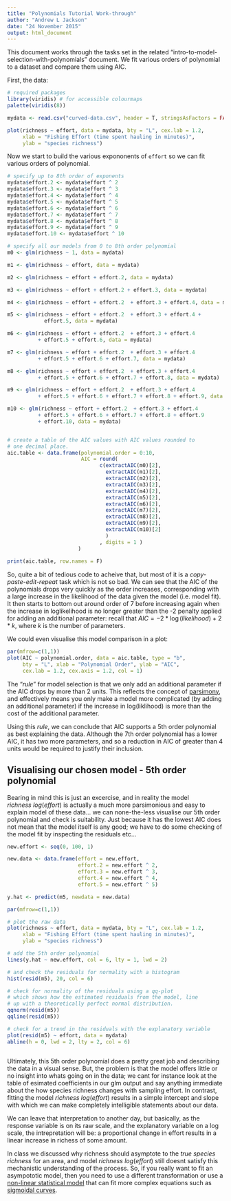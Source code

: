 ```yaml
---
title: "Polynomials Tutorial Work-through"
author: "Andrew L Jackson"
date: "24 November 2015"
output: html_document
---
```


This document works through the tasks set in the related 
"intro-to-model-selection-with-polynomials" document. We fit various orders of 
polynomial to a dataset and compare them using AIC.

First, the data:

```r

# required packages
library(viridis) # for accessible colourmaps
palette(viridis(8))

mydata <- read.csv("curved-data.csv", header = T, stringsAsFactors = FALSE)

plot(richness ~ effort, data = mydata, bty = "L", cex.lab = 1.2, 
     xlab = "Fishing Effort (time spent hauling in minutes)",
     ylab = "species richness")

```

Now we start to build the various expononents of `effort` so we can fit various 
orders of polynomial.


```r

# specify up to 8th order of exponents
mydata$effort.2 <- mydata$effort ^ 2
mydata$effort.3 <- mydata$effort ^ 3
mydata$effort.4 <- mydata$effort ^ 4
mydata$effort.5 <- mydata$effort ^ 5
mydata$effort.6 <- mydata$effort ^ 6
mydata$effort.7 <- mydata$effort ^ 7
mydata$effort.8 <- mydata$effort ^ 8
mydata$effort.9 <- mydata$effort ^ 9
mydata$effort.10 <- mydata$effort ^ 10

# specify all our models from 0 to 8th order polynomial
m0 <- glm(richness ~ 1, data = mydata)

m1 <- glm(richness ~ effort, data = mydata)

m2 <- glm(richness ~ effort + effort.2, data = mydata)

m3 <- glm(richness ~ effort + effort.2 + effort.3, data = mydata)

m4 <- glm(richness ~ effort + effort.2  + effort.3 + effort.4, data = mydata)

m5 <- glm(richness ~ effort + effort.2  + effort.3 + effort.4 +
            effort.5, data = mydata)

m6 <- glm(richness ~ effort + effort.2  + effort.3 + effort.4 
          + effort.5 + effort.6, data = mydata)

m7 <- glm(richness ~ effort + effort.2  + effort.3 + effort.4 
          + effort.5 + effort.6 + effort.7, data = mydata)

m8 <- glm(richness ~ effort + effort.2  + effort.3 + effort.4 
          + effort.5 + effort.6 + effort.7 + effort.8, data = mydata)

m9 <- glm(richness ~ effort + effort.2  + effort.3 + effort.4 
          + effort.5 + effort.6 + effort.7 + effort.8 + effort.9, data = mydata)

m10 <- glm(richness ~ effort + effort.2  + effort.3 + effort.4 
          + effort.5 + effort.6 + effort.7 + effort.8 + effort.9
          + effort.10, data = mydata)


# create a table of the AIC values with AIC values rounded to 
# one decimal place.
aic.table <- data.frame(polynomial.order = 0:10, 
                        AIC = round(
                              c(extractAIC(m0)[2],
                                extractAIC(m1)[2],
                                extractAIC(m2)[2],
                                extractAIC(m3)[2],
                                extractAIC(m4)[2],
                                extractAIC(m5)[2],
                                extractAIC(m6)[2],
                                extractAIC(m7)[2],
                                extractAIC(m8)[2],
                                extractAIC(m9)[2],
                                extractAIC(m10)[2]
                                ) 
                              , digits = 1 )
                       )
                      
print(aic.table, row.names = F)


```

So, quite a bit of tedious code to acheive that, but most of it is a 
*copy-paste-edit-repeat* task which is not so bad. We can see that the 
AIC of the polynomials drops very quickly as the order increases, corresponding 
with a large increase in the likelihood of the data given the model 
(i.e. model fit). It then starts to bottom out around order of 7 before increasing again 
when the increase in loglikelihood is no longer greater than the -2 penalty applied for 
adding an additional parameter: recall that $AIC = -2*\log(likelihood) + 2 * k$, where 
$k$ is the number of parameters.

We could even visualise this model comparison in a plot:

```r

par(mfrow=c(1,1))
plot(AIC ~ polynomial.order, data = aic.table, type = "b", 
     bty = "L", xlab = "Polynomial Order", ylab = "AIC",
     cex.lab = 1.2, cex.axis = 1.2, col = 1)

```

The "*rule*" for model selection is that we only add an additional parameter if the AIC 
drops by more than $2$ units. This reflects the concept of 
[parsimony]("https://en.wikipedia.org/wiki/Occam%27s_razor"), and effectively means you 
only make a model more complicated (by adding an additional parameter) if the increase in 
log(liklihood) is more than the cost of the additional parameter.

Using this *rule*, we can conclude that AIC supports a 5th order polynomial as best explaining 
the data. Although the 7th order polynomial has a lower AIC, it has two more parameters, and so 
a reduction in AIC of greater than 4 units would be required to justify their inclusion.

## Visualising our chosen model - 5th order polynomial

Bearing in mind this is just an excercise, and in reality the model 
$richness ~ log(effort)$ is actually a much more parsimonious and easy to 
explain model of these data... we can none-the-less visualise our 5th order 
polynomial and check is suitability. Just because it has the lowest AIC does not
mean that the model itself is any good; we have to do some checking of the model 
fit by inspecting the residuals etc...

```r

new.effort <- seq(0, 100, 1)

new.data <- data.frame(effort = new.effort,
                       effort.2 = new.effort ^ 2,
                       effort.3 = new.effort ^ 3,
                       effort.4 = new.effort ^ 4,
                       effort.5 = new.effort ^ 5)

y.hat <- predict(m5, newdata = new.data)

par(mfrow=c(1,1))

# plot the raw data
plot(richness ~ effort, data = mydata, bty = "L", cex.lab = 1.2, 
     xlab = "Fishing Effort (time spent hauling in minutes)",
     ylab = "species richness")

# add the 5th order polynomial
lines(y.hat ~ new.effort, col = 6, lty = 1, lwd = 2)

# and check the residuals for normality with a histogram
hist(resid(m5), 20, col = 6)

# check for normality of the residuals using a qq-plot
# which shows how the estimated residuals from the model, line 
# up with a theoretically perfect normal distribution.
qqnorm(resid(m5))
qqline(resid(m5))

# check for a trend in the residuals with the explanatory variable
plot(resid(m5) ~ effort, data = mydata)
abline(h = 0, lwd = 2, lty = 2, col = 6)



```

Ultimately, this 5th order polynomial does a pretty great job and describing the data in a 
visual sense. But, the problem is that the model offers little or no insight into whats 
going on in the data; we cant for instance look at the table of esimated coefficients in our 
glm output and say anything immediate about the how species richness changes with 
sampling effort. In contrast, fitting the model $richness ~ log(effort)$ results in a simple 
intercept and slope with which we can make completely intelligible statements about our data.

We can leave that interpretation to another day, but basically, as the response variable is 
on its raw scale, and the explanatory variable on a log scale, the intrepretation will be: 
a proportional change in effort results in a linear increase in richess of some amount.

In class we discussed why richness should asymptote to the *true species richness* for an area, 
and model $richness ~ log(effort)$ still doesnt satisfy this mechanistic understanding of the 
process. So, if you really want to fit an asympototic model, then you need to use a different 
transformation or use a [non-linear statistical model]("https://en.wikipedia.org/wiki/Nonlinear_regression") that can fit more complex equations such 
as [sigmoidal curves]("https://en.wikipedia.org/wiki/Sigmoid_function").
